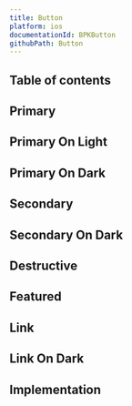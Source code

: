 ```yaml
---
title: Button
platform: ios
documentationId: BPKButton
githubPath: Button
---
```







## Table of contents

## Primary

<IOSComponentScreenshots
  lightMode={screenshotPrimary}
  darkMode={screenshotPrimaryDm}
  altText="iOS primary button" />

## Primary On Light

<IOSComponentScreenshots
  lightMode={screenshotPrimaryOnLight}
  darkMode={screenshotPrimaryOnLightDm}
  altText="iOS primary on light button" />

## Primary On Dark

<IOSComponentScreenshots
  lightMode={screenshotPrimaryOnDark}
  darkMode={screenshotPrimaryOnDarkDm}
  altText="iOS primary on dark button" />

## Secondary

<IOSComponentScreenshots
  lightMode={screenshotSecondary}
  darkMode={screenshotSecondaryDm}
  altText="iOS secondary button" />

## Secondary On Dark

<IOSComponentScreenshots
  lightMode={screenshotSecondaryOnDark}
  darkMode={screenshotSecondaryOnDarkDm}
  altText="iOS secondary on dark button" />

## Destructive

<IOSComponentScreenshots
  lightMode={screenshotDestructive}
  darkMode={screenshotDestructiveDm}
  altText="iOS destructive button" />

## Featured

<IOSComponentScreenshots
  lightMode={screenshotFeatured}
  darkMode={screenshotFeaturedDm}
  altText="iOS featured button" />

## Link

<IOSComponentScreenshots
  lightMode={screenshotLink}
  darkMode={screenshotLinkDm}
  altText="iOS link button" />

## Link On Dark

<IOSComponentScreenshots
  lightMode={screenshotOutline}
  darkMode={screenshotOutlineDm}
  altText="iOS link on dark button" />

## Implementation

<Readme />
